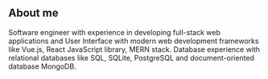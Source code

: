 ## About me

Software engineer with experience in developing full-stack web applications and User Interface with modern
web development frameworks like Vue.js, React JavaScript library, MERN stack. Database experience with relational
databases like SQL, SQLite, PostgreSQL and document-oriented database MongoDB.